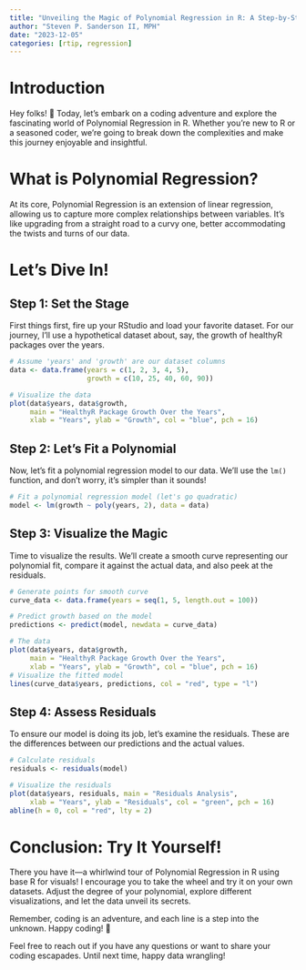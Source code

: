 ```yaml
---
title: "Unveiling the Magic of Polynomial Regression in R: A Step-by-Step Guide"
author: "Steven P. Sanderson II, MPH"
date: "2023-12-05"
categories: [rtip, regression]
---
```


# Introduction

Hey folks! 👋 Today, let's embark on a coding adventure and explore the fascinating world of Polynomial Regression in R. Whether you're new to R or a seasoned coder, we're going to break down the complexities and make this journey enjoyable and insightful.

# What is Polynomial Regression?

At its core, Polynomial Regression is an extension of linear regression, allowing us to capture more complex relationships between variables. It's like upgrading from a straight road to a curvy one, better accommodating the twists and turns of our data.

# Let's Dive In!

## Step 1: Set the Stage

First things first, fire up your RStudio and load your favorite dataset. For our journey, I'll use a hypothetical dataset about, say, the growth of healthyR packages over the years.

```r
# Assume 'years' and 'growth' are our dataset columns
data <- data.frame(years = c(1, 2, 3, 4, 5),
                   growth = c(10, 25, 40, 60, 90))

# Visualize the data
plot(data$years, data$growth, 
     main = "HealthyR Package Growth Over the Years",
     xlab = "Years", ylab = "Growth", col = "blue", pch = 16)
```

## Step 2: Let's Fit a Polynomial

Now, let's fit a polynomial regression model to our data. We'll use the `lm()` function, and don't worry, it's simpler than it sounds!

```r
# Fit a polynomial regression model (let's go quadratic)
model <- lm(growth ~ poly(years, 2), data = data)
```

## Step 3: Visualize the Magic

Time to visualize the results. We'll create a smooth curve representing our polynomial fit, compare it against the actual data, and also peek at the residuals.

```r
# Generate points for smooth curve
curve_data <- data.frame(years = seq(1, 5, length.out = 100))

# Predict growth based on the model
predictions <- predict(model, newdata = curve_data)

# The data
plot(data$years, data$growth, 
     main = "HealthyR Package Growth Over the Years",
     xlab = "Years", ylab = "Growth", col = "blue", pch = 16)
# Visualize the fitted model
lines(curve_data$years, predictions, col = "red", type = "l")
```

## Step 4: Assess Residuals

To ensure our model is doing its job, let's examine the residuals. These are the differences between our predictions and the actual values.

```r
# Calculate residuals
residuals <- residuals(model)

# Visualize the residuals
plot(data$years, residuals, main = "Residuals Analysis",
     xlab = "Years", ylab = "Residuals", col = "green", pch = 16)
abline(h = 0, col = "red", lty = 2)

```

# Conclusion: Try It Yourself!

There you have it—a whirlwind tour of Polynomial Regression in R using base R for visuals! I encourage you to take the wheel and try it on your own datasets. Adjust the degree of your polynomial, explore different visualizations, and let the data unveil its secrets.

Remember, coding is an adventure, and each line is a step into the unknown. Happy coding! 🚀

Feel free to reach out if you have any questions or want to share your coding escapades. Until next time, happy data wrangling!